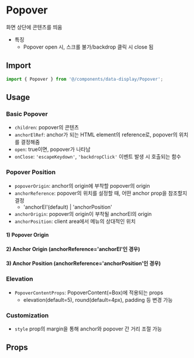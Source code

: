 
<Meta of={PopoverStories} />

# Popover

화면 상단에 콘텐츠를 띄움

- 특징
  - Popover open 시, 스크롤 불가/backdrop 클릭 시 close 됨

## Import

```js
import { Popover } from '@/components/data-display/Popover';
```

## Usage

### Basic Popover

- `children`: popover의 콘텐츠
- `anchorElRef`: anchor가 되는 HTML element의 reference로, popover의 위치를 결정해줌
- `open`: true이면, popover가 나타남
- `onClose`: `'escapeKeydown'`, `'backdropClick'` 이벤트 발생 시 호출되는 함수

<Canvas of={PopoverStories.BasicPopover} />

### Popover Position

- `popoverOrigin`: anchor의 origin에 부착할 popover의 origin
- `anchorReference`: popover의 위치를 설정할 때, 어떤 anchor prop을 참조할지 결정
  - 'anchorEl'(default) | 'anchorPosition'
- `anchorOrigin`: popover의 origin이 부착될 anchorEl의 origin
- `anchorPosition`: client area에서 메뉴의 상대적인 위치

#### 1) Popover Origin

<Canvas of={PopoverStories.PopoverOrigin} />

#### 2) Anchor Origin (anchorReference='anchorEl'인 경우)

<Canvas of={PopoverStories.AnchorOrigin} />

#### 3) Anchor Position (anchorReference='anchorPosition'인 경우)

<Canvas of={PopoverStories.AnchorPosition} />

### Elevation

- `PopoverContentProps`: PopoverContent(=Box)에 적용되는 props
  - elevation(default=5), round(default=4px), padding 등 변경 가능

<Canvas of={PopoverStories.Elevation} />

### Customization

- `style` prop의 margin을 통해 anchor와 popover 간 거리 조절 가능

<Canvas of={PopoverStories.Customization} />

## Props

<ArgTypes of={PopoverStories} sort="alpha" />
